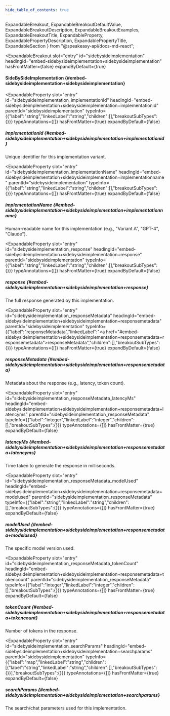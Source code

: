 ```yaml
---
hide_table_of_contents: true
---
```

  ExpandableBreakout,
  ExpandableBreakoutDefaultValue,
  ExpandableBreakoutDescription,
  ExpandableBreakoutExamples,
  ExpandableBreakoutTitle,
  ExpandableProperty,
  ExpandablePropertyDescription,
  ExpandablePropertyTitle,
  ExpandableSection
} from "@speakeasy-api/docs-md-react";

<ExpandableSection>

<ExpandableBreakout
  slot="entry"
  id="sidebysideimplementation"
  headingId="embed-sidebysideimplementation+sidebysideimplementation"
  hasFrontMatter={false}
  expandByDefault={true}
>

<ExpandableBreakoutTitle slot="title">

#### SideBySideImplementation \{#embed-sidebysideimplementation+sidebysideimplementation\}

</ExpandableBreakoutTitle>

<ExpandableBreakoutDescription slot="description">

</ExpandableBreakoutDescription>

<ExpandableBreakoutExamples slot="examples">

</ExpandableBreakoutExamples>

<ExpandableBreakoutDefaultValue slot="defaultValue">

</ExpandableBreakoutDefaultValue>

</ExpandableBreakout>

<ExpandableProperty
  slot="entry"
  id="sidebysideimplementation_implementationId"
  headingId="embed-sidebysideimplementation+sidebysideimplementation+implementationid"
  parentId="sidebysideimplementation"
  typeInfo={{"label":"string","linkedLabel":"string","children":[],"breakoutSubTypes":{}}}
  typeAnnotations={[]}
  hasFrontMatter={true}
  expandByDefault={false}
>

<ExpandablePropertyTitle slot="title">

##### implementationId \{#embed-sidebysideimplementation+sidebysideimplementation+implementationid\}

</ExpandablePropertyTitle>

<ExpandablePropertyDescription slot="description">

Unique identifier for this implementation variant.

</ExpandablePropertyDescription>

</ExpandableProperty>

<ExpandableProperty
  slot="entry"
  id="sidebysideimplementation_implementationName"
  headingId="embed-sidebysideimplementation+sidebysideimplementation+implementationname"
  parentId="sidebysideimplementation"
  typeInfo={{"label":"string","linkedLabel":"string","children":[],"breakoutSubTypes":{}}}
  typeAnnotations={[]}
  hasFrontMatter={true}
  expandByDefault={false}
>

<ExpandablePropertyTitle slot="title">

##### implementationName \{#embed-sidebysideimplementation+sidebysideimplementation+implementationname\}

</ExpandablePropertyTitle>

<ExpandablePropertyDescription slot="description">

Human-readable name for this implementation (e.g., "Variant A", "GPT-4", "Claude").

</ExpandablePropertyDescription>

</ExpandableProperty>

<ExpandableProperty
  slot="entry"
  id="sidebysideimplementation_response"
  headingId="embed-sidebysideimplementation+sidebysideimplementation+response"
  parentId="sidebysideimplementation"
  typeInfo={{"label":"string","linkedLabel":"string","children":[],"breakoutSubTypes":{}}}
  typeAnnotations={[]}
  hasFrontMatter={true}
  expandByDefault={false}
>

<ExpandablePropertyTitle slot="title">

##### response \{#embed-sidebysideimplementation+sidebysideimplementation+response\}

</ExpandablePropertyTitle>

<ExpandablePropertyDescription slot="description">

The full response generated by this implementation.

</ExpandablePropertyDescription>

</ExpandableProperty>

<ExpandableProperty
  slot="entry"
  id="sidebysideimplementation_responseMetadata"
  headingId="embed-sidebysideimplementation+sidebysideimplementation+responsemetadata"
  parentId="sidebysideimplementation"
  typeInfo={{"label":"responseMetadata","linkedLabel":"<a href=\"#embed-sidebysideimplementation+sidebysideimplementation+responsemetadata+responsemetadata\">responseMetadata</a>","children":[],"breakoutSubTypes":{}}}
  typeAnnotations={[]}
  hasFrontMatter={true}
  expandByDefault={false}
>

<ExpandablePropertyTitle slot="title">

##### responseMetadata \{#embed-sidebysideimplementation+sidebysideimplementation+responsemetadata\}

</ExpandablePropertyTitle>

<ExpandablePropertyDescription slot="description">

Metadata about the response (e.g., latency, token count).

</ExpandablePropertyDescription>

</ExpandableProperty>

<ExpandableProperty
  slot="entry"
  id="sidebysideimplementation_responseMetadata_latencyMs"
  headingId="embed-sidebysideimplementation+sidebysideimplementation+responsemetadata+latencyms"
  parentId="sidebysideimplementation_responseMetadata"
  typeInfo={{"label":"integer","linkedLabel":"integer","children":[],"breakoutSubTypes":{}}}
  typeAnnotations={[]}
  hasFrontMatter={true}
  expandByDefault={false}
>

<ExpandablePropertyTitle slot="title">

##### latencyMs \{#embed-sidebysideimplementation+sidebysideimplementation+responsemetadata+latencyms\}

</ExpandablePropertyTitle>

<ExpandablePropertyDescription slot="description">

Time taken to generate the response in milliseconds.

</ExpandablePropertyDescription>

</ExpandableProperty>

<ExpandableProperty
  slot="entry"
  id="sidebysideimplementation_responseMetadata_modelUsed"
  headingId="embed-sidebysideimplementation+sidebysideimplementation+responsemetadata+modelused"
  parentId="sidebysideimplementation_responseMetadata"
  typeInfo={{"label":"string","linkedLabel":"string","children":[],"breakoutSubTypes":{}}}
  typeAnnotations={[]}
  hasFrontMatter={true}
  expandByDefault={false}
>

<ExpandablePropertyTitle slot="title">

##### modelUsed \{#embed-sidebysideimplementation+sidebysideimplementation+responsemetadata+modelused\}

</ExpandablePropertyTitle>

<ExpandablePropertyDescription slot="description">

The specific model version used.

</ExpandablePropertyDescription>

</ExpandableProperty>

<ExpandableProperty
  slot="entry"
  id="sidebysideimplementation_responseMetadata_tokenCount"
  headingId="embed-sidebysideimplementation+sidebysideimplementation+responsemetadata+tokencount"
  parentId="sidebysideimplementation_responseMetadata"
  typeInfo={{"label":"integer","linkedLabel":"integer","children":[],"breakoutSubTypes":{}}}
  typeAnnotations={[]}
  hasFrontMatter={true}
  expandByDefault={false}
>

<ExpandablePropertyTitle slot="title">

##### tokenCount \{#embed-sidebysideimplementation+sidebysideimplementation+responsemetadata+tokencount\}

</ExpandablePropertyTitle>

<ExpandablePropertyDescription slot="description">

Number of tokens in the response.

</ExpandablePropertyDescription>

</ExpandableProperty>

<ExpandableProperty
  slot="entry"
  id="sidebysideimplementation_searchParams"
  headingId="embed-sidebysideimplementation+sidebysideimplementation+searchparams"
  parentId="sidebysideimplementation"
  typeInfo={{"label":"map","linkedLabel":"string","children":[{"label":"string","linkedLabel":"string","children":[],"breakoutSubTypes":{}}],"breakoutSubTypes":{}}}
  typeAnnotations={[]}
  hasFrontMatter={true}
  expandByDefault={false}
>

<ExpandablePropertyTitle slot="title">

##### searchParams \{#embed-sidebysideimplementation+sidebysideimplementation+searchparams\}

</ExpandablePropertyTitle>

<ExpandablePropertyDescription slot="description">

The search/chat parameters used for this implementation.

</ExpandablePropertyDescription>

</ExpandableProperty>

</ExpandableSection>